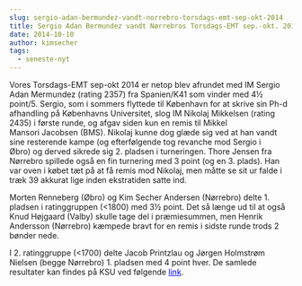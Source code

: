 ```yaml
---
slug: sergio-adan-bermundez-vandt-norrebro-torsdags-emt-sep-okt-2014
title: Sergio Adan Bermundez vandt Nørrebros Torsdags-EMT sep.-okt. 2014
date: 2014-10-10
author: kimsecher
tags:
  - seneste-nyt
---
```

Vores Torsdags-EMT sep-okt 2014 er netop blev afrundet med IM Sergio Adan Mermundez (rating 2357) fra Spanien/K41 som vinder med 4½ point/5.
Sergio, som i sommers flyttede til København for at skrive sin Ph-d afhandling på Københavns Universitet, slog IM Nikolaj Mikkelsen (rating 2435) i første runde, og afgav siden kun en remis til Mikkel Mansori Jacobsen (BMS).
Nikolaj kunne dog glæde sig ved at han vandt sine resterende kampe (og efterfølgende tog revanche mod Sergio i Øbro) og derved sikrede sig 2. pladsen i turneringen.
Thore Jensen fra Nørrebro spillede også en fin turnering med 3 point (og en 3. plads). Han var oven i købet tæt på at få remis mod Nikolaj, men måtte se sit ur falde i træk 39 akkurat lige inden ekstratiden satte ind.

Morten Renneberg (Øbro) og Kim Secher Andersen (Nørrebro) delte 1. pladsen i ratinggruppen (&lt;1800) med 3½ point. Det så længe ud til at også Knud Højgaard (Valby) skulle tage del i præmiesummen, men Henrik Andersson (Nørrebro) kæmpede bravt for en remis i sidste runde trods 2 bønder nede.

I 2. ratinggruppe (&lt;1700) delte Jacob Printzlau og Jørgen Holmstrøm Nielsen (begge Nørrebro) 1. pladsen med 4 point hver.
De samlede resultater kan findes på KSU ved følgende <span style="color: #0000ff;"><a style="color: #0000ff;" href="http://ksu.dk/kalender/dotnet/tabel.aspx?id=1351">link</a></span>.
